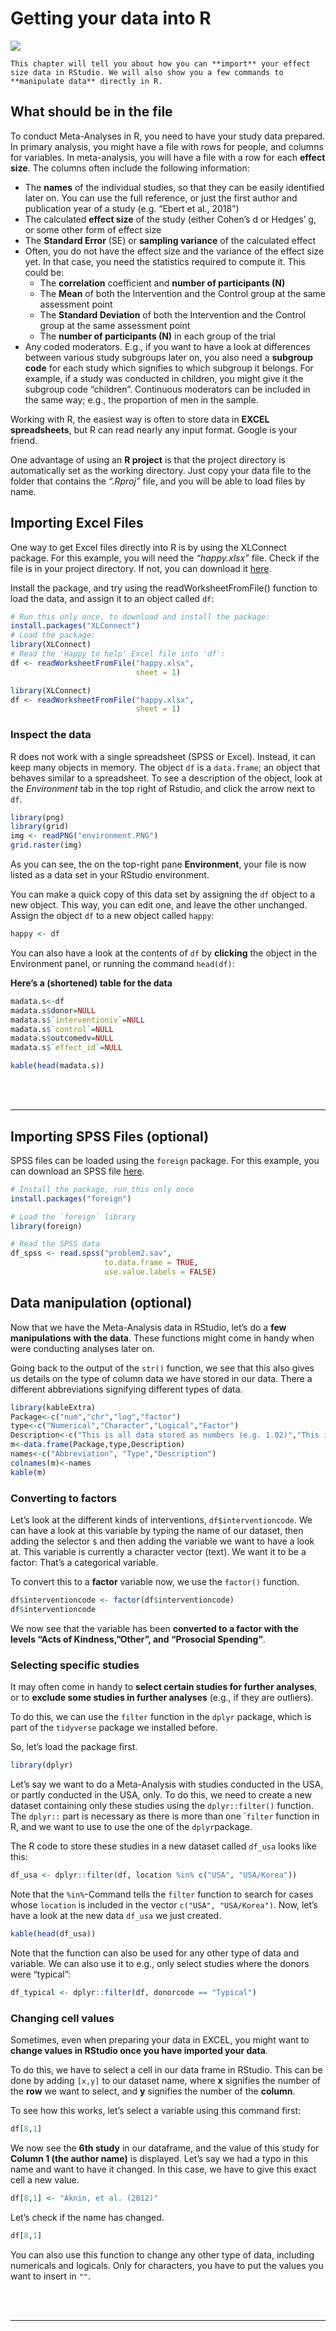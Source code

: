 # Getting your data into R

![](chappool.jpg)

```block
This chapter will tell you about how you can **import** your effect size data in RStudio. We will also show you a few commands to **manipulate data** directly in R.

```


## What should be in the file

To conduct Meta-Analyses in R, you need to have your study data prepared. In primary analysis, you might have a file with rows for people, and columns for variables. In meta-analysis, you will have a file with a row for each **effect size**. The columns often include the following information:

* The **names** of the individual studies, so that they can be easily identified later on. You can use the full reference, or just the first author and publication year of a study (e.g. "Ebert et al., 2018")
* The calculated **effect size** of the study (either Cohen's d or Hedges' g, or some other form of effect size
* The **Standard Error** (SE) or **sampling variance** of the calculated effect
* Often, you do not have the effect size and the variance of the effect size yet. In that case, you need the statistics required to compute it. This could be:
    + The **correlation** coefficient and **number of participants (N)**
    + The **Mean** of both the Intervention and the Control group at the same assessment point
    + The **Standard Deviation** of both the Intervention and the Control group at the same assessment point
    + The **number of participants (N)** in each group of the trial
* Any coded moderators. E.g., if you want to have a look at differences between various study subgroups later on, you also need a **subgroup code** for each study which signifies to which subgroup it belongs. For example, if a study was conducted in children, you might give it the subgroup code "children". Continuous moderators can be included in the same way; e.g., the proportion of men in the sample.

Working with R, the easiest way is often to store data in **EXCEL spreadsheets**, but R can read nearly any input format. Google is your friend.

One advantage of using an **R project** is that the project directory is automatically set as the working directory. Just copy your data file to the folder that contains the *".Rproj"* file, and you will be able to load files by name.



## Importing Excel Files

One way to get Excel files directly into R is by using the XLConnect package. For this example, you will need the *"happy.xlsx"* file. Check if the file is in your project directory. If not, you can download it [here](https://github.com/cjvanlissa/Doing-Meta-Analysis-in-R/blob/master/problem2.sav?raw=true).

Install the package, and try using the readWorksheetFromFile() function to load the data, and assign it to an object called `df`:

```r
# Run this only once, to download and install the package:
install.packages("XLConnect")
# Load the package:
library(XLConnect)
# Read the 'Happy to help' Excel file into 'df':
df <- readWorksheetFromFile("happy.xlsx",
                            sheet = 1)
```

```r
library(XLConnect)
df <- readWorksheetFromFile("happy.xlsx",
                            sheet = 1)
```

### Inspect the data

R does not work with a single spreadsheet (SPSS or Excel). Instead, it can keep many objects in memory. The object `df` is a `data.frame`; an object that behaves similar to a spreadsheet. To see a description of the object, look at the *Environment* tab in the top right of Rstudio, and click the arrow next to `df`.

```r
library(png)
library(grid)
img <- readPNG("environment.PNG")
grid.raster(img)
```

As you can see, the on the top-right pane **Environment**, your file is now listed as a data set in your RStudio environment.

You can make a quick copy of this data set by assigning the `df` object to a new object. This way, you can edit one, and leave the other unchanged. Assign the object `df` to a new object called `happy`:


```r
happy <- df
```

You can also have a look at the contents of `df` by **clicking** the object in the Environment panel, or running the command `head(df)`:

**Here's a (shortened) table for the data**

```r
madata.s<-df
madata.s$donor=NULL
madata.s$`interventioniv`=NULL
madata.s$`control`=NULL
madata.s$outcomedv=NULL
madata.s$`effect_id`=NULL

kable(head(madata.s))
```
  
<br><br>

---


## Importing SPSS Files (optional)

SPSS files can be loaded using the `foreign` package. For this example, you can download an SPSS file [here](https://github.com/cjvanlissa/Doing-Meta-Analysis-in-R/blob/master/Problem2.sav?raw=true).


```r
# Install the package, run this only once
install.packages("foreign")

# Load the `foreign` library
library(foreign)

# Read the SPSS data
df_spss <- read.spss("problem2.sav",
                     to.data.frame = TRUE,
                     use.value.labels = FALSE)
```


## Data manipulation (optional)

Now that we have the Meta-Analysis data in RStudio, let's do a **few manipulations with the data**. These functions might come in handy when were conducting analyses later on.


Going back to the output of the `str()` function, we see that this also gives us details on the type of column data we have stored in our data. There a different abbreviations signifying different types of data.

```r
library(kableExtra)
Package<-c("num","chr","log","factor")
type<-c("Numerical","Character","Logical","Factor")
Description<-c("This is all data stored as numbers (e.g. 1.02)","This is all data stored as words","These are variables which are binary, meaning that they signify that a condition is either TRUE or FALSE","Factors are stored as numbers, with each number signifying a different level of a variable. A possible factor of a variable might be 1 = low, 2 = medium, 3 = high")
m<-data.frame(Package,type,Description)
names<-c("Abbreviation", "Type","Description")
colnames(m)<-names
kable(m)
```

### Converting to factors {#convertfactors}

Let's look at the different kinds of interventions, `df$interventioncode`. We can have a look at this variable by typing the name of our dataset, then adding the selector `$` and then adding the variable we want to have a look at.
This variable is currently a character vector (text). We want it to be a factor: That's a categorical variable.

To convert this to a **factor** variable now, we use the `factor()` function.

```r
df$interventioncode <- factor(df$interventioncode)
df$interventioncode
```
We now see that the variable has been **converted to a factor with the levels "Acts of Kindness, "Other", and "Prosocial Spending"**.


### Selecting specific studies {#select}

It may often come in handy to **select certain studies for further analyses**, or to **exclude some studies in further analyses** (e.g., if they are outliers).

To do this, we can use the `filter` function in the `dplyr` package, which is part of the `tidyverse` package we installed before.

So, let's load the package first.

```r
library(dplyr)
```

Let's say we want to do a Meta-Analysis with studies conducted in the USA, or partly conducted in the USA, only. To do this, we need to create a new dataset containing only these studies using the `dplyr::filter()` function. The `dplyr::` part is necessary as there is more than one ``filter` function in R, and we want to use to use the one of the `dplyr`package.

The R code to store these studies in a new dataset called `df_usa` looks like this:

```r
df_usa <- dplyr::filter(df, location %in% c("USA", "USA/Korea"))
```

Note that the `%in%`-Command tells the `filter` function to search for cases whose `location` is included in the vector `c("USA", "USA/Korea")`.
Now, let's have a look at the new data `df_usa` we just created.

```r
kable(head(df_usa))
```


Note that the function can also be used for any other type of data and variable. We can also use it to e.g., only select studies where the donors were "typical":

```r
df_typical <- dplyr::filter(df, donorcode == "Typical")
```


### Changing cell values

Sometimes, even when preparing your data in EXCEL, you might want to **change values in RStudio once you have imported your data**. 

To do this, we have to select a cell in our data frame in RStudio. This can be done by adding `[x,y]` to our dataset name, where **x** signifies the number of the **row** we want to select, and **y** signifies the number of the **column**.

To see how this works, let's select a variable using this command first:

```r
df[8,1]
```

We now see the **6th study** in our dataframe, and the value of this study for **Column 1 (the author name)** is displayed. Let's say we had a typo in this name and want to have it changed. In this case, we have to give this exact cell a new value.

```r
df[8,1] <- "Aknin, et al. (2012)"
```

Let's check if the name has changed.

```r
df[8,1]
```

You can also use this function to change any other type of data, including numericals and logicals. Only for characters, you have to put the values you want to insert in `""`.

<br><br>

---

